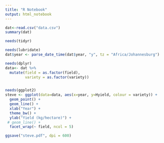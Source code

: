 ```yaml
---
title: "R Notebook"
output: html_notebook
---
```


```r
dat<-read.csv("data.csv")
summary(dat)
```

```r
needs(tidyr)

needs(lubridate)
dat$year <- parse_date_time(dat$year, "y", tz = "Africa/Johannesburg")

needs(dplyr)
data<- dat %>%
  mutate(field = as.factor(field),
         variety = as.factor(variety))


needs(ggplot2)
steve <- ggplot(data=data, aes(x=year, y=Hyield, colour = variety)) + 
  geom_point() +
  geom_line() +
  xlab("Year") +
  theme_bw() +
  ylab("Yield (kg/hectare)") +
 # geom_line() +
  facet_wrap(~ field, ncol = 5) 

ggsave("steve.pdf", dpi = 600)
  
```

